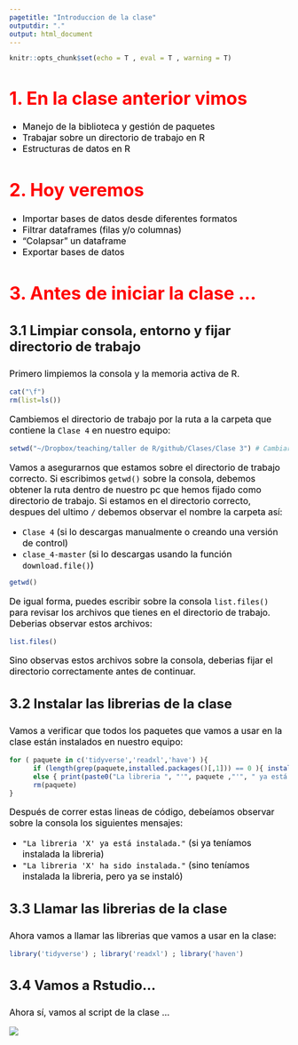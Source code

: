 ```yaml
---
pagetitle: "Introduccion de la clase"
outputdir: "."
output: html_document
---
```

<!-- Estilo del HTML -->
<style type="text/css">
h1 {
  font-size: 32px;
  color: red
}
h1.title {
  font-size: 32px;
}
h2 {
  font-size: 30px;
}
h3 {
  font-size: 24px;
}
h4 {
  font-size: 18px;
}
p {
 font-size: 16px;
 color: black
}
li {
 font-size: 16px;
 color: black
}
.table th:not([align]) {
  text-align: left;
}
</style>
<!-- Estilo del HTML -->

<!-- Configuracion de la consola de R -->
```r
knitr::opts_chunk$set(echo = T , eval = T , warning = T)
```

# 1. En la clase anterior vimos

* Manejo de la biblioteca y gestión de paquetes
* Trabajar sobre un directorio de trabajo en R
* Estructuras de datos en R

# 2. Hoy veremos 

* Importar bases de datos desde diferentes formatos
* Filtrar dataframes (filas y/o columnas)
* "Colapsar" un dataframe
* Exportar bases de datos

# 3. Antes de iniciar la clase ...

### 3.1 Limpiar consola, entorno y fijar directorio de trabajo

Primero limpiemos la consola y la memoria activa de R.
```r
cat("\f")
rm(list=ls())
```

Cambiemos el directorio de trabajo por la ruta a la carpeta que contiene la ```Clase 4``` en nuestro equipo:
```r
setwd("~/Dropbox/teaching/taller de R/github/Clases/Clase 3") # Cambiar este directorio
```

Vamos a asegurarnos que estamos sobre el directorio de trabajo correcto. Si escribimos ```getwd()``` sobre la consola, debemos obtener la ruta dentro de nuestro pc que hemos fijado como directorio de trabajo. Si estamos en el directorio correcto, despues del ultimo ```/``` debemos observar el nombre la carpeta así:

* ```Clase 4``` (si lo descargas manualmente o creando una versión de control) 
* ```clase_4-master``` (si lo descargas usando la función ```download.file()```)

```r
getwd()
```

De igual forma, puedes escribir sobre la consola ```list.files()``` para revisar los archivos que tienes en el directorio de trabajo. Deberias observar estos archivos:

```r
list.files()
```

Sino observas estos archivos sobre la consola, deberias fijar el directorio correctamente antes de continuar.


### 3.2 Instalar las librerias de la clase

Vamos a verificar que todos los paquetes que vamos a usar en la clase están instalados en nuestro equipo:

```r
for ( paquete in c('tidyverse','readxl','have') ){
      if (length(grep(paquete,installed.packages()[,1])) == 0 ){ install.packages(paquete) ; print(paste0("La libreria ", "'", paquete ,"'", " ha sido instalada."))}
      else { print(paste0("La libreria ", "'", paquete ,"'", " ya está instalada."))}
      rm(paquete)
}
```
Después de correr estas lineas de código, debeíamos observar sobre la consola los siguientes mensajes:

* ```"La libreria 'X' ya está instalada."``` (si ya teníamos instalada la libreria) 
* ```"La libreria 'X' ha sido instalada."``` (sino teníamos instalada la libreria, pero ya se instaló) 

### 3.3 Llamar las librerias de la clase

Ahora vamos a llamar las librerias que vamos a usar en la clase: 

```r
library('tidyverse') ; library('readxl') ; library('haven')
```


### 3.4 Vamos a Rstudio...

Ahora sí, vamos al script de la clase ...

![](help/graphs/corriendo.jpg)





